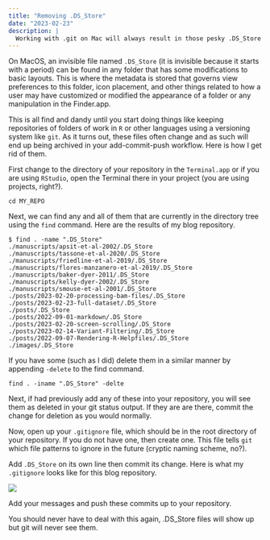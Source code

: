 ```yaml
---
title: "Removing .DS_Store"
date: "2023-02-23"
description: |
  Working with .git on Mac will always result in those pesky .DS_Store files that the OS uses to keep track of folder related metadata.  Here are two things you need to do to make sure they do not pollute your repositories.
---
```


On MacOS, an invisible file named `.DS_Store` (it is invisible because it starts with a period) can be found in any folder that has some modifications to basic layouts.  This is where the metadata is stored that governs view preferences to this folder, icon placement, and other things related to how a user may have customized or modified the appearance of a folder or any manipulation in the Finder.app.  

This is all find and dandy until you start doing things like keeping repositories of folders of work in `R` or other languages using a versioning system like `git`.  As it turns out, these files often change and as such will end up being archived in your add-commit-push workflow.  Here is how I get rid of them.

First change to the directory of your repository in the `Terminal.app` or if you are using `RStudio`, open the Terminal there in your project (you are using projects, right?).

```
cd MY_REPO
```

Next, we can find any and all of them that are currently in the directory tree using the `find` command.  Here are the results of my blog repository.

```
$ find . -name ".DS_Store"
./manuscripts/apsit-et-al-2002/.DS_Store
./manuscripts/tassone-et-al-2020/.DS_Store
./manuscripts/friedline-et-al-2019/.DS_Store
./manuscripts/flores-manzanero-et-al-2019/.DS_Store
./manuscripts/baker-dyer-2011/.DS_Store
./manuscripts/kelly-dyer-2002/.DS_Store
./manuscripts/smouse-et-al-2001/.DS_Store
./posts/2023-02-20-processing-bam-files/.DS_Store
./posts/2023-02-23-full-dataset/.DS_Store
./posts/.DS_Store
./posts/2022-09-01-markdown/.DS_Store
./posts/2023-02-20-screen-scrolling/.DS_Store
./posts/2023-02-14-Variant-Filtering/.DS_Store
./posts/2022-09-07-Rendering-R-Helpfiles/.DS_Store
./images/.DS_Store
```

If you have some (such as I did) delete them in a similar manner by appending `-delete` to the find command.

```
find . -iname ".DS_Store" -delte
```

Next, if had previously add any of these into your repository, you will see them as deleted in your git status output.  If they are are there, commit the change for deletion as you would normally.

Now, open up your `.gitignore` file, which should be in the root directory of your repository.  If you do not have one, then create one.  This file tells `git` which file patterns to ignore in the future (cryptic naming scheme, no?).  

Add `.DS_Store` on its own line then commit its change. Here is what my `.gitignore` looks like for this blog repository. 

![](featured.png)

Add your messages and push these commits up to your repository.   

You should never have to deal with this again, .DS_Store files will show up but git will never see them.